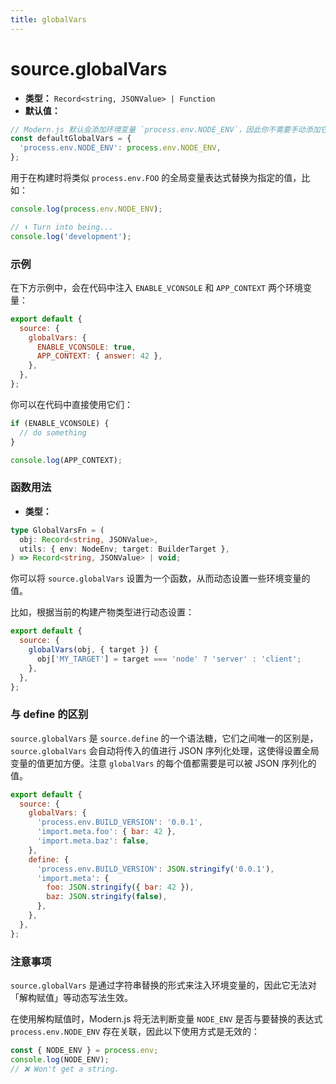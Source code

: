 ```yaml
---
title: globalVars
---
```


# source.globalVars

- **类型：** `Record<string, JSONValue> | Function`
- **默认值：**

```ts
// Modern.js 默认会添加环境变量 `process.env.NODE_ENV`，因此你不需要手动添加它。
const defaultGlobalVars = {
  'process.env.NODE_ENV': process.env.NODE_ENV,
};
```

用于在构建时将类似 `process.env.FOO` 的全局变量表达式替换为指定的值，比如：

```js
console.log(process.env.NODE_ENV);

// ⬇️ Turn into being...
console.log('development');
```

### 示例

在下方示例中，会在代码中注入 `ENABLE_VCONSOLE` 和 `APP_CONTEXT` 两个环境变量：

```js
export default {
  source: {
    globalVars: {
      ENABLE_VCONSOLE: true,
      APP_CONTEXT: { answer: 42 },
    },
  },
};
```

你可以在代码中直接使用它们：

```js
if (ENABLE_VCONSOLE) {
  // do something
}

console.log(APP_CONTEXT);
```

### 函数用法

- **类型：**

```ts
type GlobalVarsFn = (
  obj: Record<string, JSONValue>,
  utils: { env: NodeEnv; target: BuilderTarget },
) => Record<string, JSONValue> | void;
```

你可以将 `source.globalVars` 设置为一个函数，从而动态设置一些环境变量的值。

比如，根据当前的构建产物类型进行动态设置：

```js
export default {
  source: {
    globalVars(obj, { target }) {
      obj['MY_TARGET'] = target === 'node' ? 'server' : 'client';
    },
  },
};
```

### 与 define 的区别

`source.globalVars` 是 `source.define` 的一个语法糖，它们之间唯一的区别是，`source.globalVars` 会自动将传入的值进行 JSON 序列化处理，这使得设置全局变量的值更加方便。注意 `globalVars` 的每个值都需要是可以被 JSON 序列化的值。

```js
export default {
  source: {
    globalVars: {
      'process.env.BUILD_VERSION': '0.0.1',
      'import.meta.foo': { bar: 42 },
      'import.meta.baz': false,
    },
    define: {
      'process.env.BUILD_VERSION': JSON.stringify('0.0.1'),
      'import.meta': {
        foo: JSON.stringify({ bar: 42 }),
        baz: JSON.stringify(false),
      },
    },
  },
};
```

### 注意事项

`source.globalVars` 是通过字符串替换的形式来注入环境变量的，因此它无法对「解构赋值」等动态写法生效。

在使用解构赋值时，Modern.js 将无法判断变量 `NODE_ENV` 是否与要替换的表达式 `process.env.NODE_ENV` 存在关联，因此以下使用方式是无效的：

```js
const { NODE_ENV } = process.env;
console.log(NODE_ENV);
// ❌ Won't get a string.
```
